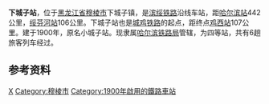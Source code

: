 {{Infobox China railway station 
|车站名称 = 下城子站
|图片=Xiachengzi Railway Station.jpg
|车站拼音 = Xiachengzi
|英文名称 = Xiachengzi Railway Station
|车站代码 = 62189<ref>{{cite book|title=中华人民共和国铁路车站代码（GB/T 10302-2010）|publisher=中国标准出版社|year=2010|isbn=155066140495|ignore-isbn-error=true|pages=39}}</ref>
|电报码 = XCB
|拼音码 = XCZ
|车站位置 = [[黑龙江省|黑龙江省]][[穆棱市|穆棱市]]下城子镇
|线路 = <s>[[滨绥铁路|滨绥铁路]]</s> <br/>[[城鸡铁路|城鸡铁路]]
|车站等级 = 四等站
}}

'''下城子站'''，位于[[黑龙江省|黑龙江省]][[穆棱市|穆棱市]]下城子镇，是[[滨绥铁路|滨绥铁路]]沿线车站，距[[哈尔滨站|哈尔滨站]]442公里，[[绥芬河站|绥芬河站]]106公里。下城子站也是[[城鸡铁路|城鸡铁路]]的起点，距终点[[鸡西站|鸡西站]]107公里。建于1900年，原名小城子站。现隶属[[哈尔滨铁路局|哈尔滨铁路局]]管辖，为四等站，共有6趟旅客列车经过。

==参考资料==
{{reflist}}

{{China-rail-stub}}
{{滨绥铁路}}
{{城鸡铁路}}

[[Category:牡丹江市铁路车站|X]]
[[Category:穆棱市|Category:穆棱市]]
[[Category:1900年啟用的鐵路車站|Category:1900年啟用的鐵路車站]]
